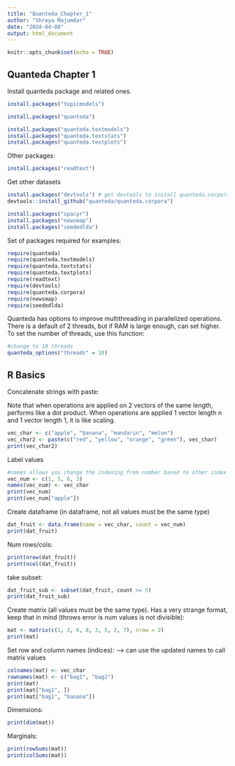 ```yaml
---
title: "Quanteda_Chapter_1"
author: "Shreya Majumdar"
date: "2024-04-08"
output: html_document
---
```


```r
knitr::opts_chunk$set(echo = TRUE)
```

## Quanteda Chapter 1

Install quanteda package and related ones.

```r
install.packages("topicmodels")
```

```r
install.packages("quanteda")
```

```r
install.packages("quanteda.textmodels")
install.packages("quanteda.textstats")
install.packages("quanteda.textplots")
```

Other packages:

```r
install.packages("readtext")
```

Get other datasets

```r
install.packages("devtools") # get devtools to install quanteda.corpora
devtools::install_github("quanteda/quanteda.corpora")
```

```r
install.packages("spacyr")
install.packages("newsmap")
install.packages("seededlda")
```

Set of packages required for examples:

```r
require(quanteda)
require(quanteda.textmodels)
require(quanteda.textstats)
require(quanteda.textplots)
require(readtext)
require(devtools)
require(quanteda.corpora)
require(newsmap)
require(seededlda)
```

Quanteda has options to improve multithreading in parallelized operations. There is a default of 2 threads, but if RAM is large enough, can set higher. To set the number of threads, use this function:

```r
#change to 10 threads
quanteda_options("threads" = 10)
```

## R Basics

Concatenate strings with paste:

Note that when operations are applied on 2 vectors of the same length, performs like a dot product. When operations are applied 1 vector length n and 1 vector length 1, it is like scaling.

```r
vec_char <- c("apple", "banana", "mandarin", "melon")
vec_char2 <- paste(c("red", "yellow", "orange", "green"), vec_char)
print(vec_char2)
```

Label values

```r
#names allows you change the indexing from number based to other index
vec_num <- c(1, 5, 6, 3)
names(vec_num) <- vec_char
print(vec_num)
print(vec_num["apple"]) 

```

Create dataframe (in dataframe, not all values must be the same type)

```r
dat_fruit <- data.frame(name = vec_char, count = vec_num)
print(dat_fruit)
```

Num rows/cols:

```r
print(nrow(dat_fruit))
print(ncol(dat_fruit))
```

take subset:

```r
dat_fruit_sub <- subset(dat_fruit, count >= 5)
print(dat_fruit_sub)
```

Create matrix (all values must be the same type). Has a very strange format, keep that in mind (throws error is num values is not divisible):

```r
mat <- matrix(c(1, 3, 6, 8, 3, 5, 2, 7), nrow = 2)
print(mat)
```

Set row and column names (indices): --\> can use the updated names to call matrix values

```r
colnames(mat) <- vec_char
rownames(mat) <- c("bag1", "bag2") 
print(mat)
print(mat["bag1", ])
print(mat["bag1", "banana"])
```

Dimensions:

```r
print(dim(mat))
```

Marginals:

```r
print(rowSums(mat))
print(colSums(mat))
```
